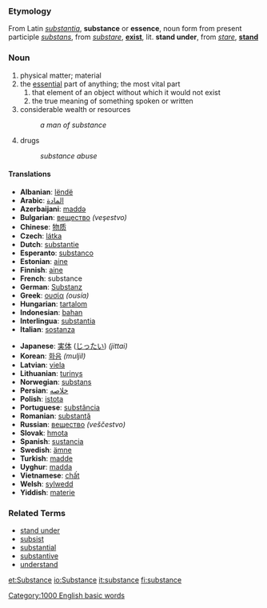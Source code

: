 ===Etymology===
From Latin ''[[substantia]]'', '''substance''' or '''essence''', noun form from present participle ''[[substans]]'', from ''[[substare]]'', '''[[exist]]''', lit. '''stand under''', from ''[[stare]]'', '''[[stand]]'''

===Noun===
#physical matter; material
#the [[essential]] part of anything; the most vital part
##that element of an object without which it would not exist
##the true meaning of something spoken or written
#considerable wealth or resources
#:''a man of substance''
#drugs
#:''substance abuse''

====Translations====
{{top}}<!--languages from A to I go here-->
*'''Albanian''': [[lëndë]]
*'''Arabic''': [[المادة]]
*'''Azerbaijani''': [[maddə]]
*'''Bulgarian''': [[вещество]] ''(veşestvo)''
*'''Chinese''': [[物质]]
*'''Czech''': [[látka]]
*'''Dutch''': [[substantie]]
*'''Esperanto''': [[substanco]]
*'''Estonian''': [[aine]]
*'''Finnish''': [[aine]]
*'''French''': substance
*'''German''': [[Substanz]]
*'''Greek''': [[ουσία]] ''(ousía)''
*'''Hungarian''': [[tartalom]]
*'''Indonesian''': [[bahan]]
*'''Interlingua''': [[substantia]]
*'''Italian''': [[sostanza]]
{{mid}}<!--languages from J to Z go here-->
*'''Japanese''': [[実体]] ([[じったい]]) ''(jittai)''
*'''Korean''': [[화음]] ''(muljil)''
*'''Latvian''': [[viela]]
*'''Lithuanian''': [[turinys]]
*'''Norwegian''': [[substans]]
*'''Persian''': [[خلاصه]]
*'''Polish''': [[istota]]
*'''Portuguese''': [[substância]]
*'''Romanian''': [[substanţă]]
*'''Russian''': [[вещество]] ''(veščestvo)''
*'''Slovak''': [[hmota]]
*'''Spanish''': [[sustancia]]
*'''Swedish''': [[ämne]]
*'''Turkish''': [[madde]]
*'''Uyghur''': [[madda]]
*'''Vietnamese''': [[chất]]
*'''Welsh''': [[sylwedd]]
*'''Yiddish''': [[materie]]
{{bottom}}

===Related Terms===
*[[stand under]]
*[[subsist]]
*[[substantial]]
*[[substantive]]
*[[understand]]
[[Category:1000 English basic words]]
[[et:Substance]]
[[io:Substance]]
[[it:substance]]
[[fi:substance]]